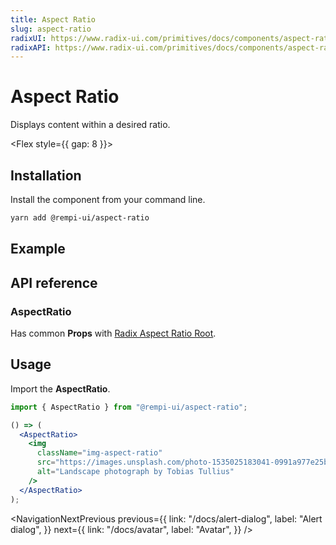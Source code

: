 ```yaml
---
title: Aspect Ratio
slug: aspect-ratio
radixUI: https://www.radix-ui.com/primitives/docs/components/aspect-ratio
radixAPI: https://www.radix-ui.com/primitives/docs/components/aspect-ratio#api-reference
---
```


# Aspect Ratio

Displays content within a desired ratio.

<Flex style={{ gap: 8 }}>
  <RadixUI href="https://www.radix-ui.com/primitives/docs/components/aspect-ratio" />
  <RadixAPI href="https://www.radix-ui.com/primitives/docs/components/aspect-ratio#api-reference" />
</Flex>

## Installation

Install the component from your command line.

```bash
yarn add @rempi-ui/aspect-ratio
```

## Example

<PreviewComponent name="aspect-ratio" />

## API reference

### AspectRatio

Has common <strong>Props</strong> with [Radix Aspect Ratio Root](https://www.radix-ui.com/primitives/docs/components/aspect-ratio#root).

## Usage

Import the <strong>AspectRatio</strong>.

```jsx
import { AspectRatio } from "@rempi-ui/aspect-ratio";

() => (
  <AspectRatio>
    <img
      className="img-aspect-ratio"
      src="https://images.unsplash.com/photo-1535025183041-0991a977e25b?w=300&dpr=2&q=80"
      alt="Landscape photograph by Tobias Tullius"
    />
  </AspectRatio>
);
```

<NavigationNextPrevious
  previous={{
    link: "/docs/alert-dialog",
    label: "Alert dialog",
  }}
  next={{
    link: "/docs/avatar",
    label: "Avatar",
  }}
/>
